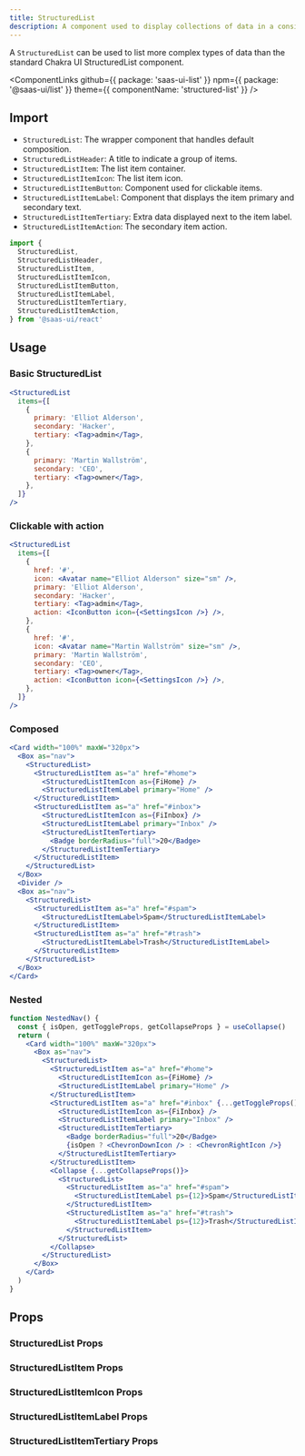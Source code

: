 ```yaml
---
title: StructuredList
description: A component used to display collections of data in a consistent manner.
---
```


A `StructuredList` can be used to list more complex types of data than the standard Chakra UI StructuredList component.

<ComponentLinks
  github={{ package: 'saas-ui-list' }}
  npm={{ package: '@saas-ui/list' }}
  theme={{ componentName: 'structured-list' }}
/>

## Import

- `StructuredList`: The wrapper component that handles default composition.
- `StructuredListHeader`: A title to indicate a group of items.
- `StructuredListItem`: The list item container.
- `StructuredListItemIcon`: The list item icon.
- `StructuredListItemButton`: Component used for clickable items.
- `StructuredListItemLabel`: Component that displays the item primary and secondary text.
- `StructuredListItemTertiary`: Extra data displayed next to the item label.
- `StructuredListItemAction`: The secondary item action.

```ts
import {
  StructuredList,
  StructuredListHeader,
  StructuredListItem,
  StructuredListItemIcon,
  StructuredListItemButton,
  StructuredListItemLabel,
  StructuredListItemTertiary,
  StructuredListItemAction,
} from '@saas-ui/react'
```

## Usage

### Basic StructuredList

```jsx
<StructuredList
  items={[
    {
      primary: 'Elliot Alderson',
      secondary: 'Hacker',
      tertiary: <Tag>admin</Tag>,
    },
    {
      primary: 'Martin Wallström',
      secondary: 'CEO',
      tertiary: <Tag>owner</Tag>,
    },
  ]}
/>
```

### Clickable with action

```jsx
<StructuredList
  items={[
    {
      href: '#',
      icon: <Avatar name="Elliot Alderson" size="sm" />,
      primary: 'Elliot Alderson',
      secondary: 'Hacker',
      tertiary: <Tag>admin</Tag>,
      action: <IconButton icon={<SettingsIcon />} />,
    },
    {
      href: '#',
      icon: <Avatar name="Martin Wallström" size="sm" />,
      primary: 'Martin Wallström',
      secondary: 'CEO',
      tertiary: <Tag>owner</Tag>,
      action: <IconButton icon={<SettingsIcon />} />,
    },
  ]}
/>
```

### Composed

```jsx
<Card width="100%" maxW="320px">
  <Box as="nav">
    <StructuredList>
      <StructuredListItem as="a" href="#home">
        <StructuredListItemIcon as={FiHome} />
        <StructuredListItemLabel primary="Home" />
      </StructuredListItem>
      <StructuredListItem as="a" href="#inbox">
        <StructuredListItemIcon as={FiInbox} />
        <StructuredListItemLabel primary="Inbox" />
        <StructuredListItemTertiary>
          <Badge borderRadius="full">20</Badge>
        </StructuredListItemTertiary>
      </StructuredListItem>
    </StructuredList>
  </Box>
  <Divider />
  <Box as="nav">
    <StructuredList>
      <StructuredListItem as="a" href="#spam">
        <StructuredListItemLabel>Spam</StructuredListItemLabel>
      </StructuredListItem>
      <StructuredListItem as="a" href="#trash">
        <StructuredListItemLabel>Trash</StructuredListItemLabel>
      </StructuredListItem>
    </StructuredList>
  </Box>
</Card>
```

### Nested

```jsx
function NestedNav() {
  const { isOpen, getToggleProps, getCollapseProps } = useCollapse()
  return (
    <Card width="100%" maxW="320px">
      <Box as="nav">
        <StructuredList>
          <StructuredListItem as="a" href="#home">
            <StructuredListItemIcon as={FiHome} />
            <StructuredListItemLabel primary="Home" />
          </StructuredListItem>
          <StructuredListItem as="a" href="#inbox" {...getToggleProps()}>
            <StructuredListItemIcon as={FiInbox} />
            <StructuredListItemLabel primary="Inbox" />
            <StructuredListItemTertiary>
              <Badge borderRadius="full">20</Badge>
              {isOpen ? <ChevronDownIcon /> : <ChevronRightIcon />}
            </StructuredListItemTertiary>
          </StructuredListItem>
          <Collapse {...getCollapseProps()}>
            <StructuredList>
              <StructuredListItem as="a" href="#spam">
                <StructuredListItemLabel ps={12}>Spam</StructuredListItemLabel>
              </StructuredListItem>
              <StructuredListItem as="a" href="#trash">
                <StructuredListItemLabel ps={12}>Trash</StructuredListItemLabel>
              </StructuredListItem>
            </StructuredList>
          </Collapse>
        </StructuredList>
      </Box>
    </Card>
  )
}
```

## Props

### StructuredList Props

<PropsTable of="StructuredList" />

### StructuredListItem Props

<PropsTable of="StructuredListItem" />

### StructuredListItemIcon Props

<PropsTable of="StructuredListItemIcon" />

### StructuredListItemLabel Props

<PropsTable of="StructuredListItemLabel" />

### StructuredListItemTertiary Props

<PropsTable of="StructuredListItemTertiary" />
